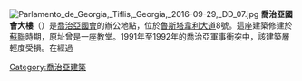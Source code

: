 {{noteTA|G1=地名}}{{Unreferenced|time=2020-07-21T07:27:10+00:00}}
[[File:Parlamento_de_Georgia,_Tiflis,_Georgia,_2016-09-29,_DD_07.jpg|thumb]]
'''喬治亞國會大樓'''（{{lang-ka|საქართველოს პარლამენტის შენობა|tr}}）是[[喬治亞國會|喬治亞國會]]的辦公地點，位於[[魯斯塔韋利大道|魯斯塔韋利大道]]8號。這座建築修建於[[蘇聯|蘇聯]]時期，原址曾是一座教堂。1991年至1992年的喬治亞軍事衝突中，該建築層輕度受損。在經過
{{Arch-stub}}
[[Category:喬治亞建築|Category:喬治亞建築]]